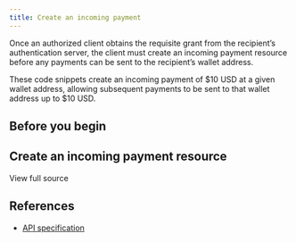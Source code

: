 ```yaml
---
title: Create an incoming payment
---
```



Once an authorized client obtains the requisite grant from the recipient’s authentication server, the client must create an incoming payment resource before any payments can be sent to the recipient’s wallet address.

These code snippets create an incoming payment of $10 USD at a given wallet address, allowing subsequent payments to be sent to that wallet address up to $10 USD.

## Before you begin

<Global />

## Create an incoming payment resource

<Tabs>
<TabItem label='TypeScript'>
<Ts />

<ChunkedSnippet
  source='https://raw.githubusercontent.com/interledger/open-payments-snippets/main/incoming-payment/incoming-payment-create.ts'
  chunk='1'
/>

<ChunkedSnippet
  source='https://raw.githubusercontent.com/interledger/open-payments-snippets/main/incoming-payment/incoming-payment-create.ts'
  chunk='2'
/>

<ChunkedSnippet
  source='https://raw.githubusercontent.com/interledger/open-payments-snippets/main/incoming-payment/incoming-payment-create.ts'
  chunk='3'
/>

</TabItem>
</Tabs>

<p><LinkOut href="https://raw.githubusercontent.com/interledger/open-payments-snippets/main/incoming-payment/incoming-payment-create.ts">View full source</LinkOut></p>

## References

- [API specification](/apis/resource-server/operations/create-incoming-payment)
